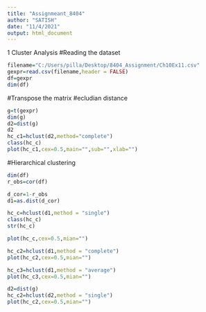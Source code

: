 ```yaml
---
title: "Assignmeant_8404"
author: "SATISH"
date: "11/4/2021"
output: html_document
---
```

1  Cluster Analysis
#Reading the dataset
```r
filename="C:/Users/pilla/Desktop/8404_Assignment/Ch10Ex11.csv"
gexpr=read.csv(filename,header = FALSE)
df=gexpr
dim(df)
```
#Transpose the matrix #ecludian distance
```r
g=t(gexpr)
dim(g)
d2=dist(g)
d2
hc_c1=hclust(d2,method="complete")
class(hc_c)
plot(hc_c1,cex=0.5,main="",sub="",xlab="")
```
#Hierarchical clustering
```r
dim(df)
r_obs=cor(df)

d_cor=1-r_obs
d1=as.dist(d_cor)
```

```r
hc_c=hclust(d1,method = "single")
class(hc_c)
str(hc_c)
```
```r
plot(hc_c,cex=0.5,mian="")
```
```r
hc_c2=hclust(d1,method = "complete")
plot(hc_c2,cex=0.5,mian="")
```
```r
hc_c3=hclust(d1,method = "average")
plot(hc_c3,cex=0.5,mian="")
```

```r
d2=dist(g)
hc_c2=hclust(d2,method = "single")
plot(hc_c2,cex=0.5,mian="")
```

